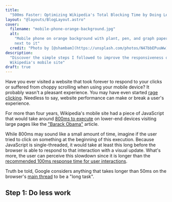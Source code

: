 ```yaml
---
title:
  "500ms Faster: Optimizing Wikipedia's Total Blocking Time by Doing Less Work"
layout: "@layouts/BlogLayout.astro"
cover:
  filename: "mobile-phone-orange-background.jpg"
  alt:
    "Mobile phone on orange background with plant, pen, and graph paper laying
    next to it"
  credit: "Photo by [@shambam](https://unsplash.com/photos/N47bbEPuuWw)"
description:
  "Discover the simple steps I followed to improve the responsiveness of
  Wikipedia's mobile site"
draft: true
---
```


Have you ever visited a website that took forever to respond to your clicks or
suffered from choppy scrolling when using your mobile device? It probably wasn't
a pleasant experience. You may have even started
[rage clicking](https://addyosmani.com/blog/usability/). Needless to say,
website performance can make or break a user's experience.

For more than four years, Wikipedia's mobile site had a piece of JavaScript that
would take around [800ms to execute](https://phabricator.wikimedia.org/T241139)
on lower-end devices visiting large pages like the
["Barack Obama"](https://en.m.wikipedia.org/wiki/Barack_Obama) article.

While 800ms may sound like a small amount of time, imagine if the user tried to
click on something at the beginning of this execution. Because JavaScript is
single-threaded, it would take at least this long before the browser is able to
respond to that interaction with a visual update. What's more, the user can
perceive this slowdown since it is longer than the
[recommended 100ms response time for user interactions](https://web.dev/rail/#response-process-events-in-under-50ms).

Truth be told, Google considers anything that takes longer than 50ms on the
browser's
[main thread](https://developer.mozilla.org/en-US/docs/Glossary/Main_thread) to
be a "long task".

## Step 1: Do less work
